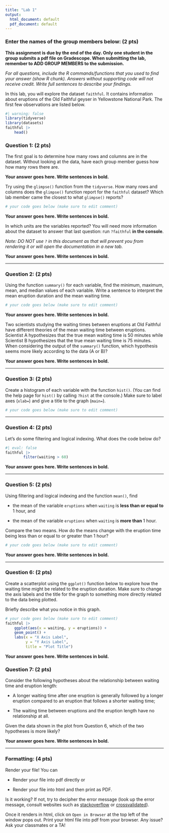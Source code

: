 ```yaml
---
title: "Lab 1"
output:
  html_document: default
  pdf_document: default
---
```


### Enter the names of the group members below: (2 pts)

**This assignment is due by the end of the day. Only one student in the group submits a pdf file on Gradescope. When submitting the lab, remember to ADD GROUP MEMBERS to the submission.**

*For all questions, include the R commands/functions that you used to find your answer (show R chunk). Answers without supporting code will not receive credit. Write full sentences to describe your findings.*

In this lab, you will explore the dataset `faithful`. It contains information about eruptions of the Old Faithful geyser in Yellowstone National Park. The first few observations are listed below.

```r
#| warning: false
library(tidyverse)
library(datasets)
faithful |> 
    head()
```

### Question 1: (2 pts)

The first goal is to determine how many rows and columns are in the dataset. Without looking at the data, have each group member guess how how many rows there are.

**Your answer goes here. Write sentences in bold.**

Try using the `glimpse()` function from the `tidyverse`. How many rows and columns does the `glimpse()` function report for the `faithful` dataset? Which lab member came the closest to what `glimpse()` reports?

```r
# your code goes below (make sure to edit comment)

```

**Your answer goes here. Write sentences in bold.**

In which units are the variables reported? You will need more information about the dataset to answer that last question: run `?faithful` **in the console**. 

*Note: DO NOT use `?` in this document as that will prevent you from rendering it or will open the documentation in a new tab.*

**Your answer goes here. Write sentences in bold.**

------------------------------------------------------------------------

### Question 2: (2 pts)

Using the function `summary()` for each variable, find the minimum, maximum, mean, and median values of each variable. Write a sentence to interpret the mean eruption duration and the mean waiting time.

```r
# your code goes below (make sure to edit comment)

```

**Your answer goes here. Write sentences in bold.**

Two scientists studying the waiting times between eruptions at Old Faithful have different theories of the mean waiting time between eruptions. Scientist A hypothesizes that the true mean waiting time is 50 minutes while Scientist B hypothesizes that the true mean waiting time is 75 minutes. When considering the output of the `summary()` function, which hypothesis seems more likely according to the data (A or B)?

**Your answer goes here. Write sentences in bold.**

------------------------------------------------------------------------

### Question 3: (2 pts)

Create a histogram of each variable with the function `hist()`. (You can find the help page for `hist()` by calling `?hist` at the console.) Make sure to label axes (`xlab=`) and give a title to the graph (`main=`).

```r
# your code goes below (make sure to edit comment)

```

------------------------------------------------------------------------

### Question 4: (2 pts)

Let's do some filtering and logical indexing. What does the code below do?

```r
#| eval: false
faithful |> 
        filter(waiting > 60) 
```

**Your answer goes here. Write sentences in bold.**

------------------------------------------------------------------------

### Question 5: (2 pts)

Using filtering and logical indexing and the function `mean()`, find

-   the mean of the variable `eruptions` when `waiting` is **less than or equal to** 1 hour, and

-   the mean of the variable `eruptions` when `waiting` is **more than** 1 hour.

Compare the two means. How do the means change with the eruption time being less than or equal to or greater than 1 hour?

```r
# your code goes below (make sure to edit comment)

```

**Your answer goes here. Write sentences in bold.**

------------------------------------------------------------------------

### Question 6: (2 pts)

Create a scatterplot using the `ggplot()` function below to explore how the waiting time might be related to the eruption duration. Make sure to change the axis labels and the title for the graph to something more directly related to the data being plotted. 

Briefly describe what you notice in this graph.

```r
# your code goes below (make sure to edit comment)
faithful |> 
    ggplot(aes(x = waiting, y = eruptions)) + 
    geom_point() + 
    labs(x = "X Axis Label",
         y = "Y Axis Label",
         title = "Plot Title")
```

**Your answer goes here. Write sentences in bold.**

### Question 7: (2 pts)

Consider the following hypotheses about the relationship between waiting time and eruption length:

- A longer waiting time after one eruption is generally followed by a longer eruption compared to an eruption that follows a shorter waiting time;

- The waiting time between eruptions and the eruption length have no relationship at all. 

Given the data shown in the plot from Question 6, which of the two hypotheses is more likely?


**Your answer goes here. Write sentences in bold.**

------------------------------------------------------------------------

### Formatting: (4 pts)

Render your file! You can

-   Render your file into pdf directly or

-   Render your file into html and then print as PDF.

Is it working? If not, try to decipher the error message (look up the error message, consult websites such as [stackoverflow](https://stackoverflow.com/) or [crossvalidated](https://stats.stackexchange.com/)).

Once it renders in html, click on `Open in Browser` at the top left of the window pops out. Print your html file into pdf from your browser. Any issue? Ask your classmates or a TA!

